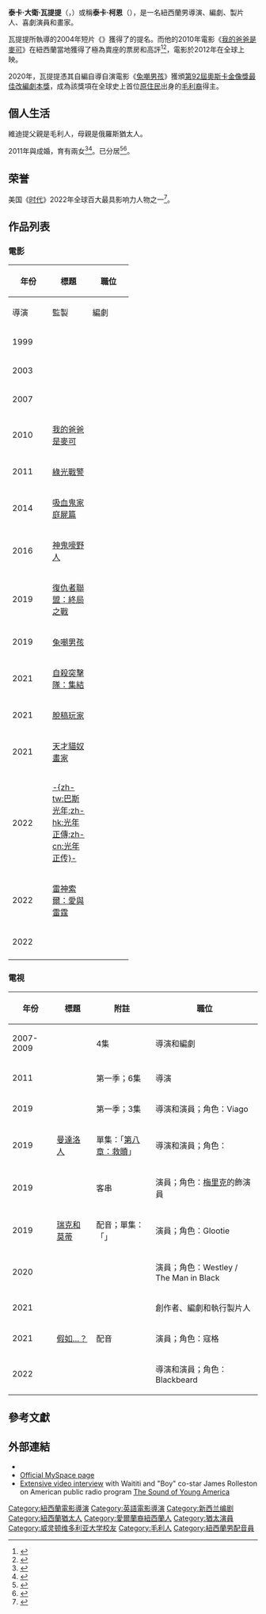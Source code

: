 {{noteTA
|G1=Movie
|G2=Show
|1=zh-tw:泰卡;zh-hk:泰格;zh-cn:塔伊加;
|2=zh-tw:瓦提提;zh-hk:韋替替;zh-cn:维迪提;
}}
{{Infobox entertainer
| type = 導演
| name = 泰卡·瓦提提
| foreignname = {{lang|en|Taika Waititi}}
| image = Taika Waititi by Gage Skidmore 2.jpg
| caption = 瓦提提於2019[[聖地亞哥國際漫畫展|聖地亞哥國際漫畫展]]
| birthname = 泰卡·大衛·瓦提提<br>（{{lang|en|Taika David Waititi}}）
| birth_date = {{Birth date and age|1975|8|16|mf=y}}
| birth_place = 紐西蘭[[威靈頓|威靈頓]]
| alma_mater = [[威靈頓維多利亞大學|威靈頓維多利亞大學]]
| othername = 泰卡·柯恩<br>（{{lang|en|Taika Cohen}}）
| occupation = 導演、編劇、製片人、喜劇演員、畫家
| yearsactive = 1999年至今
| spouse = {{marriage|{{link-en|雀兒喜·溫斯坦利|Chelsea Winstanley}}|2011}}
| children = 2
| academyawards = '''[[奧斯卡最佳改編劇本獎|最佳改編劇本]]'''<br>2019年《[[兔嘲男孩|兔嘲男孩]]》
| baftaawards = '''最佳改編劇本''' <br />2019年 《[[兔嘲男孩|兔嘲男孩]]》
}}
'''泰卡·大衛·瓦提提'''（{{lang-en|Taika David Waititi}}，{{bd|1975年|8月16日|catIdx=Waititi}}）或稱'''泰卡·柯恩'''（{{lang-en|Taika Cohen}}），是一名紐西蘭男導演、編劇、製片人、喜劇演員和畫家。

瓦提提所執導的2004年短片《{{link-en|兩車一夜|Two Cars, One Night}}》獲得了{{link-en|奧斯卡金像最佳實景短片獎|Academy Award for Best Live Action Short Film}}的提名。而他的2010年電影《[[我的爸爸是麥可|我的爸爸是麥可]]》在紐西蘭當地獲得了極為賣座的票房和高評<ref name="Stuff.co.nz_3618619">{{cite news |url=http://www.stuff.co.nz/business/industries/3618619/Home-Boy-hit-helps-keep-local-cameras-rolling |title=Home Boy hit helps keep local cameras rolling |author=Churchouse, Nick |date=2010-04-24 |work=[[The_Dominion_Post_(Wellington)|The Dominion Post]] |accessdate=2011-11-16 |archive-date=2010-04-26 |archive-url=https://web.archive.org/web/20100426111946/http://www.stuff.co.nz/business/industries/3618619/Home-Boy-hit-helps-keep-local-cameras-rolling |dead-url=no }}</ref><ref name="boy">{{cite web| title=Boy Now Top Grossing NZ Film Of All Time| url=http://www.voxy.co.nz/entertainment/boy-now-top-grossing-nz-film-all-time/5/49284| 3=| publisher=Voxy.co.nz| accessdate=2011-12-02| date=2010-05-20| archive-date=2010-05-28| archive-url=https://web.archive.org/web/20100528170500/http://www.voxy.co.nz/entertainment/boy-now-top-grossing-nz-film-all-time/5/49284| dead-url=no}}</ref>，電影於2012年在全球上映。

2020年，瓦提提憑其自編自導自演電影《[[兔嘲男孩|兔嘲男孩]]》獲頒[[第92屆奧斯卡金像獎|第92屆奧斯卡金像獎]][[奧斯卡最佳改編劇本獎|最佳改編劇本獎]]，成為該獎項在全球史上首位[[原住民|原住民]]出身的[[毛利人|毛利裔]]得主。

== 個人生活 ==
維迪提父親是毛利人，母親是俄羅斯猶太人。

2011年與{{link-en|雀兒喜·溫斯坦利|Chelsea Winstanley}}成婚，育有兩女<ref>{{Cite web |url=https://twitter.com/TaikaWaititi/status/208076056467484672 |title=Twitter |access-date=2016-02-03 |archive-date=2016-04-18 |archive-url=https://web.archive.org/web/20160418111118/https://twitter.com/taikawaititi/status/208076056467484672 |dead-url=no }}</ref><ref>{{cite news | url=http://www.nzherald.co.nz/entertainment/news/article.cfm?c_id=1501119&objectid=10810400 | title=Girl, not Boy, for director dad | first=Kathryn | last=Powley | newspaper=The New Zealand Herald | date=3 June 2012 | accessdate=5 February 2015 | archive-date=2015-07-05 | archive-url=https://web.archive.org/web/20150705164622/http://www.nzherald.co.nz/entertainment/news/article.cfm?c_id=1501119&objectid=10810400 | dead-url=no }}</ref>。已分居<ref>{{cite web|last1=Mier|first1=Tomás|title=Rita Ora and Director Taika Waititi Spark Dating Rumors After She Posts Cuddled Up Photo with Him|url=https://people.com/music/rita-ora-sparks-dating-rumors-with-director-taika-waititi/|access-date=18 May 2021|work=[[People_(magazine)|People]]|date=28 April 2021|archive-date=2021-08-29|archive-url=https://web.archive.org/web/20210829145916/https://people.com/music/rita-ora-sparks-dating-rumors-with-director-taika-waititi/|dead-url=no}}</ref><ref>{{cite web|url=https://www.stuff.co.nz/life-style/homed/celebrity-homes/124194369/taika-waititi-and-chelsea-winstanley-sell-midcentury-la-home|title=Taika Waititi and Chelsea Winstanley sell Mid-Century LA home|website=[[Stuff_(website)|Stuff]]|date=10 February 2021|access-date=18 May 2021|quote=Kiwi filmmakers Taika Waititi (Te Whānau-ā-Apanui) and Chelsea Winstanley (Ngāti Ranginui, Ngai Te Rangi), who are now separated, are selling their LA property.|archive-date=2021-05-18|archive-url=https://web.archive.org/web/20210518143356/https://www.stuff.co.nz/life-style/homed/celebrity-homes/124194369/taika-waititi-and-chelsea-winstanley-sell-midcentury-la-home|dead-url=no}}</ref>。

== 荣誉 ==
美国《[[时代百大人物|时代]]》2022年全球百大最具影响力人物之一<ref>{{Cite web|title=TIME 100 Gala 2022: Red Carpet Arrivals|url=https://www.etonline.com/gallery/time-100-gala-2022-red-carpet-arrivals-185463|access-date=2022-06-09|work=Entertainment Tonight|language=en-US|archive-date=2022-06-11|archive-url=https://web.archive.org/web/20220611171111/https://www.etonline.com/gallery/time-100-gala-2022-red-carpet-arrivals-185463}}</ref>。

== 作品列表 ==
=== 電影 ===
{| class="wikitable"
|-
! rowspan="2" style="width:33px;"| 年份
! rowspan="2"| 標題
! colspan="8"| 職位
|-
! width=65 | 導演
! width=65 | 監製
! width=65 | 編劇
! width=65 | 演員
! 附註
|- style="text-align:center;"
| 1999
| style="text-align:left;"| {{link-en|天降橫財|Scarfies}}
|{{no}}
|{{no}}
|{{no}}
|{{yes}}
| style="text-align:left;"| 
|- style="text-align:center;"
| 2003
| style="text-align:left;"| {{link-en|兩車一夜|Two Cars, One Night}}
|{{yes}}
|{{no}}
|{{yes}}
|{{no}}
| style="text-align:left;"| 短片
|- style="text-align:center;"
| 2007
| style="text-align:left;"| {{link-en|鯊魚愛老鷹|Eagle vs Shark}}
|{{yes}}
|{{no}}
|{{yes}}
|{{no}}
| style="text-align:left;"| 
|- style="text-align:center;"
| 2010
| style="text-align:left;"| [[我的爸爸是麥可|我的爸爸是麥可]]
|{{yes}}
|{{no}}
|{{yes}}
|{{yes}}
| style="text-align:left;"| 角色：Alamein 
|- style="text-align:center;"
| 2011
| style="text-align:left;"| [[綠光戰警_(電影)|綠光戰警]]
|{{no}}
|{{no}}
|{{no}}
|{{yes}}
| style="text-align:left;"| 角色：{{link-en|湯瑪斯·卡馬庫|Thomas Kalmaku}}
|- style="text-align:center;"
| 2014
| style="text-align:left;"| [[吸血鬼家庭屍篇|吸血鬼家庭屍篇]]
|{{yes}}
|{{yes}}
|{{yes}}
|{{yes}}
| style="text-align:left;"| 角色：維亞戈
|- style="text-align:center;"
| 2016
| style="text-align:left;"| [[神鬼嚎野人|神鬼嚎野人]]
|{{yes}}
|{{yes}}
|{{yes}}
|{{yes}}
| style="text-align:left;"| 角色：牧師
|- style="text-align:center;"| 
| 2016
| style="text-align:left;"| [[海洋奇缘|海洋奇缘]]
|{{no}}
|{{no}}
|{{yes}}
|{{no}}
| style="text-align:left;"| 未署名
|- style="text-align:center;"| 
| 2017
| style="text-align:left;"| [[雷神索爾3：諸神黃昏|雷神索爾3：諸神黃昏]]
|{{yes}}
|{{no}}
|{{no}}
|{{yes}}
| style="text-align:left;"| 角色：{{link-en|寇格 (漫畫)|Korg (comics)|寇格}}
|- style="text-align:center;"|
|-
| 2019
| style="text-align:left;"| [[復仇者聯盟：終局之戰|復仇者聯盟：終局之戰]]
|{{no}}
|{{no}}
|{{no}}
|{{yes}}
| style="text-align:left;"| 角色：寇格
|- style="text-align:center;"|
|-
| 2019
| style="text-align:left;"| [[兔嘲男孩|兔嘲男孩]]
|{{yes}}
|{{yes}}
|{{yes}}
|{{yes}}
| style="text-align:left;"| 角色：[[阿道夫·希特勒|阿道夫·希特勒]]
|- style="text-align:center;"|
|-
| 2021
| style="text-align:left;"| [[自殺突擊隊：集結|自殺突擊隊：集結]]
|{{no}}
|{{no}}
|{{no}}
|{{yes}}
| style="text-align:left;"| 角色：{{link-en|海大星|Starro}}、{{link-en|捕鼠者 (漫畫)|Ratcatcher (comics)|初代捕鼠者}}
|- style="text-align:center;"|
|-
| 2021
| style="text-align:left;"| [[脫稿玩家|脫稿玩家]]
|{{no}}
|{{no}}
|{{no}}
|{{yes}}
| style="text-align:left;"| 角色：安東
|- style="text-align:center;"|
|-
| 2021
| style="text-align:left;"| [[天才貓奴畫家|天才貓奴畫家]]
|{{no}}
|{{no}}
|{{no}}
|{{yes}}
| style="text-align:left;"| 角色：{{link-en|馬克斯·凱斯|Max Kase}}
|-
| 2022
| style="text-align:left;"| [[巴斯光年_(電影)|-{zh-tw:巴斯光年;zh-hk:光年正傳;zh-cn:光年正传}-]]
|{{no}}
|{{no}}
|{{no}}
|{{yes}}
| style="text-align:left;"| 角色：莫·莫里森
|-
| 2022
| style="text-align:left;"| [[雷神索爾：愛與雷霆|雷神索爾：愛與雷霆]]
|{{yes}}
|{{no}}
|{{yes}}
|{{yes}}
| style="text-align:left;"| 角色：寇格
|-
| 2022
| style="text-align:left;"| {{link-en|下一球成名|Next Goal Wins (upcoming film)}}
|{{yes}}
|{{yes}}
|{{yes}}
|{{no}}
| style="text-align:left;"| 
|-
|}

=== 電視 ===
{| class = "wikitable"
! 年份
! 標題
! 附註
! 職位
|-
| 2007-2009
| {{link-en|弦樂航班|Flight of the Conchords (TV series)}}
| 4集
| 導演和編劇
|-
| 2011
| {{link-en|超級城市|Super City (TV series)}}
| 第一季；6集
| 導演
|-
| 2019
| {{link-en|吸血鬼家庭屍篇 (電視劇)|What We Do in the Shadows (TV series)|吸血鬼家庭屍篇}}
| 第一季；3集
| 導演和演員；角色：Viago
|-
| 2019
| [[曼達洛人_(電視劇)|曼達洛人]]
| 單集：「[[第八章：救贖|第八章：救贖]]」
| 導演和演員；角色：{{link-en|IG-11|IG-11}}
|-
| 2019
| {{link-en|拉比特探長|Year of the Rabbit (TV series)}}
| 客串
| 演員；角色：[[约瑟夫·梅里克|梅里克]]的飾演員
|-
| 2019
| [[瑞克和莫蒂|瑞克和莫蒂]]
| 配音；單集：「{{link-en|老人與座位|The Old Man and the Seat}}」
| 演員；角色：Glootie
|-
| 2020
| {{link-en|家庭電影：公主新娘|Home Movie: The Princess Bride}}
| 
| 演員；角色：Westley / The Man in Black
|-
| 2021
| {{link-en|救贖犬|Reservation Dogs}}
| 
| 創作者、編劇和執行製片人
|-
| 2021
| [[假如…？|假如…？]]
| 配音
| 演員；角色：寇格
|-
| 2022
| {{link-en|海盜追殺令|Our Flag Means Death}}
| 
| 導演和演員；角色：Blackbeard
|}

== 參考文獻 ==
{{reflist|30em}}

== 外部連結 ==
* {{IMDb name|169806}}
* [https://www.myspace.com/happytaika Official MySpace page] {{Wayback|url=https://www.myspace.com/happytaika |date=20190415181313 }}
* [https://web.archive.org/web/20180221161432/http://maximumfun.org/sound-young-america/taika-waititi-and-james-rolleston-boy-interview-sound-young-america-sundance-201 Extensive video interview] with Waititi and "Boy" co-star James Rolleston on American public radio program [[The_Sound_of_Young_America|The Sound of Young America]]

{{塔伊加·維迪提}}
{{奧斯卡最佳改編劇本獎}}
{{澳大利亚影艺学院国际奖最佳剧本}}
{{英国电影学院奖最佳改編劇本}}
{{Authority control}}
{{DEFAULTSORT:Waititi, Taika}}
[[Category:紐西蘭電影導演|Category:紐西蘭電影導演]]
[[Category:英語電影導演|Category:英語電影導演]]
[[Category:新西兰编剧|Category:新西兰编剧]]
[[Category:紐西蘭猶太人|Category:紐西蘭猶太人]]
[[Category:愛爾蘭裔紐西蘭人|Category:愛爾蘭裔紐西蘭人]]
[[Category:猶太演員|Category:猶太演員]]
[[Category:威灵顿维多利亚大学校友|Category:威灵顿维多利亚大学校友]]
[[Category:毛利人|Category:毛利人]]
[[Category:紐西蘭男配音員|Category:紐西蘭男配音員]]
